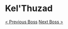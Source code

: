 # Kel'Thuzad

[< Previous Boss](/bosses/fatescribe-roh-kalo) [Next Boss >](/bosses/sylvanas-windrunner)